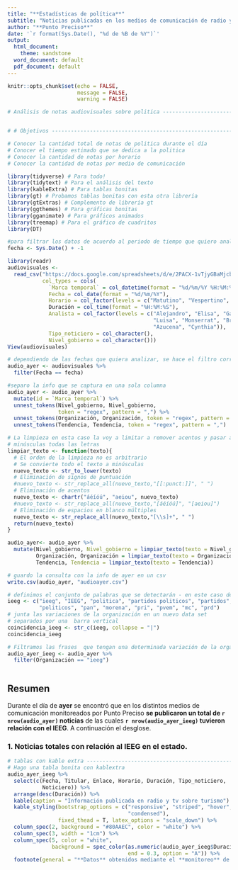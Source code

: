---
title: "**Estadísticas de política**"
subtitle: "Noticias publicadas en los medios de comunicación de radio y televisión más destacados del estado de Guanajuato"
author: "**Punto Preciso**"
date: '`r format(Sys.Date(), "%d de %B de %Y")`'
output:
  html_document: 
    theme: sandstone
  word_document: default
  pdf_document: default
---

```{r setup, include=FALSE}
knitr::opts_chunk$set(echo = FALSE,
                      message = FALSE,
                      warning = FALSE)
```

```{r Objetivos, eval=FALSE, include=FALSE}

# Análisis de notas audiovisuales sobre politica ---------------------------


# # Objetivos -------------------------------------------------------------

# Conocer la cantidad total de notas de politica durante el día
# Conocer el tiempo estimado que se dedica a la politica
# Conocer la cantidad de notas por horario
# Conocer la cantidad de notas por medio de comunicación

```

```{r Librerías, include=FALSE}

library(tidyverse) # Para todo!
library(tidytext) # Para el análisis del texto
library(kableExtra) # Para tablas bonitas
library(gt) # Probamos tablas bonitas con esta otra librería
library(gtExtras) # Complemento de librería gt
library(ggthemes) # Para gráficas bonitas
library(gganimate) # Para gráficos animados
library(treemap) # Para el gráfico de cuadritos
library(DT)

```

```{r Constantes, include=FALSE}
#para filtrar los datos de acuerdo al periodo de tiempo que quiero analizar
fecha <- Sys.Date() + -1

```

```{r Carga de los datos, include=FALSE}

library(readr)
audiovisuales <- 
  read_csv("https://docs.google.com/spreadsheets/d/e/2PACX-1vTjyGBaMjcbumwObs8PqncIQdHYIQ4EBuBcxqo1MtNDv9Yz62j-nt1Mwz14WAxwrezfiK1IxbVLkVXy/pub?output=csv", 
           col_types = cols(
             `Marca temporal` = col_datetime(format = "%d/%m/%Y %H:%M:%S"), 
             Fecha = col_date(format = "%d/%m/%Y"), 
             Horario = col_factor(levels = c("Matutino", "Vespertino", "Nocturno")), 
             Duración = col_time(format = "%H:%M:%S"),  
             Analista = col_factor(levels = c("Alejandro", "Elisa", "Gael",
                                              "Luisa", "Monserrat", "Braulio",
                                              "Azucena", "Cynthia")), 
             Tipo_noticiero = col_character(), 
             Nivel_gobierno = col_character()))
View(audiovisuales)

```

```{r Procesamiento de la data, include=FALSE}
# dependiendo de las fechas que quiera analizar, se hace el filtro correspondiente
audio_ayer <- audiovisuales %>% 
  filter(Fecha == fecha)

#separo la info que se captura en una sola columna
audio_ayer <- audio_ayer %>% 
  mutate(id = `Marca temporal`) %>% 
  unnest_tokens(Nivel_gobierno, Nivel_gobierno, 
                token = "regex", pattern = ",") %>% 
  unnest_tokens(Organización, Organización, token = "regex", pattern = ",") %>% 
  unnest_tokens(Tendencia, Tendencia, token = "regex", pattern = ",")

# La limpieza en esta caso la voy a limitar a remover acentos y pasar a
# minúsculas todas las letras 
limpiar_texto <- function(texto){
  # El orden de la limpieza no es arbitrario
  # Se convierte todo el texto a minúsculas
  nuevo_texto <- str_to_lower(texto)
  # Eliminación de signos de puntuación
  #nuevo_texto <- str_replace_all(nuevo_texto,"[[:punct:]]", " ")
  # Eliminación de acentos
  nuevo_texto <- chartr("áéíóú", "aeiou", nuevo_texto)
  #nuevo_texto <- str_replace_all(nuevo_texto,"[áéíóú]", "[aeiou]")
  # Eliminación de espacios en blanco múltiples
  nuevo_texto <- str_replace_all(nuevo_texto,"[\\s]+", " ")
  return(nuevo_texto)
}

audio_ayer<- audio_ayer %>% 
  mutate(Nivel_gobierno, Nivel_gobierno = limpiar_texto(texto = Nivel_gobierno),
         Organización, Organización = limpiar_texto(texto = Organización),
         Tendencia, Tendencia = limpiar_texto(texto = Tendencia))

# guardo la consulta con la info de ayer en un csv
write.csv(audio_ayer, "audioayer.csv")

# definimos el conjunto de palabras que se detectarán - en este caso de politica
ieeg <- c("ieeg", "IEEG", "politica", "partidos politicos", "partidos",
          "politicos", "pan", "morena", "pri", "pvem", "mc", "prd")
# junta las variaciones de la organización en un nuevo data set 
# separados por una  barra vertical
coincidencia_ieeg <- str_c(ieeg, collapse = "|")
coincidencia_ieeg

# Filtramos las frases  que tengan una determinada variación de la organización
audio_ayer_ieeg <- audio_ayer %>% 
  filter(Organización == "ieeg")

```

```{r Totales}



```

## Resumen

Durante el día de **ayer** se encontró que en los distintos medios de comunicación monitoreados por Punto Preciso **se publicaron un total de `r nrow(audio_ayer)` noticias** de las cuales **`r nrow(audio_ayer_ieeg)` tuvieron relación con el IEEG**. A continuación el desglose.

### 1. Noticias totales con relación al IEEG en el estado.

```{r total turismo, echo=FALSE}

# tablas con kable extra --------------------------------------------------
# Hago una tabla bonita con kablextra
audio_ayer_ieeg %>% 
  select(c(Fecha, Titular, Enlace, Horario, Duración, Tipo_noticiero,
           Noticiero)) %>%
  arrange(desc(Duración)) %>% 
  kable(caption = "Información publicada en radio y tv sobre turismo") %>%
  kable_styling(bootstrap_options = c("responsive", "striped", "hover", 
                                      "condensed"),
                fixed_thead = T, latex_options = "scale_down") %>%
  column_spec(2, background = "#80AAEC", color = "white") %>% 
  column_spec(3, width = "1cm") %>% 
  column_spec(5, color = "white",
              background = spec_color(as.numeric(audio_ayer_ieeg$Duración[1:3]), 
                                      end = 0.3, option = "A")) %>% 
  footnote(general = "**Datos** obtenidos mediante el **monitoreo** de radio y tv hecho **por Punto Preciso**")




```
